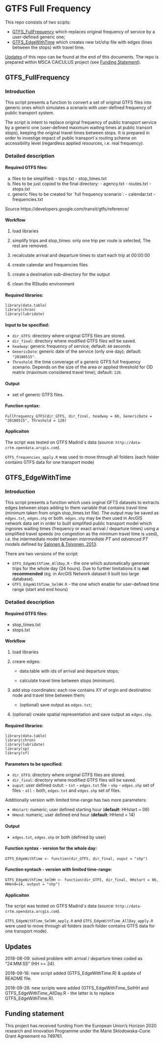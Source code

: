 # GTFS Full Frequency
This repo consists of two scipts: 

- [GTFS_FullFrequency](#FullFrequency) which replaces original frequency of service by a user-defined generic one;
- [GTFS_EdgeWithTime](#EdgeWithTime) which creates new txt/shp file with edges (lines between the stops) with travel time.

[Updates](#Updates) of this repo can be found at the end of this documents. The repo is prepared within MSCA CAlCULUS project (see [Funding Statement](#Funding)).

## GTFS_FullFrequency {#FullFrequency}

### Introduction
This script presents a function to convert a set of original GTFS files into generic ones which simulates a scenario with user-defined frequency of public transport system.

The script is intent to replace original frequency of public transport service by a generic one (user-defined maximum waiting times at public transort stops), keeping the original travel times between stops. It is prepared in order to investige impact of public transport´s routing scheme on accessibility level (regardless applied resources, i.e. real frequency). 


### Detailed description
#### Required GTFS files: 

  a) files to be simplified:
    - trips.txt
    - stop_times.txt
  b) files to be just copied to the final directory:
    - agency.txt
    - routes.txt
    - stops.txt
  c) generic files to be created for ´full frequency scenario´:
    - calendar.txt
    - frequencies.txt
  
  Source https://developers.google.com/transit/gtfs/reference/

#### Workflow

1) load libraries

2) simplify trips and stop_times: only one trip per route is selected, The rest are removed.

3) recalculate arrival and departure times to start each trip at 00:00:00

4) create calendar and frequencies files

5) create a destination sub-directory for the output

6) clean the RStudio environment

#### Required libraries:

```{}
library(data.table)
library(chron)
library(lubridate)
```

#### Input to be specified:

- `dir_GTFS`: directory where original GTFS files are stored. 
- `dir_final`: directory where modified GTFS files will be saved.
- `headway`: generic frequency of service; default: `60` seconds
- `GenericDate`: generic date of the service (only one day); default: `"20180515"`.
- `Threshold`: the time converage of a generic GTFS full frequency scenario. Depends on the size of the area or applied threshold for OD matrix (maximum considered travel time); default: `120`.

#### Output
- set of generic GTFS files.

#### Function syntax:

```{}
FullFrequency_GTFS(dir_GTFS, dir_final, headway = 60, GenericDate =  "20180515", Threshold = 120)
```

#### Applicaiton
The script was tested on GTFS Madrid´s data (source: `http://data-crtm.opendata.arcgis.com`).

`GTFS_frequencies_apply.R` was used to move through all folders (each folder contains GTFS data for one transport mode)


## GTFS_EdgeWithTime {#EdgeWithTime}

### Introduction
This script presents a function which uses orginal GFTS datasets to extracts edges between stops adding to them variable that contains travel time (minimum taken from origin stop_times.txt file). The output may be saved as `edges.txt`, `edges.shp` or both. `edges.shp` may be then used in ArcGIS network data set in order to built simplified public transport model which ingnores waiting times (frequency or exact arrival / departure times) using a simplified travel speeds (no congestion as the minimum travel time is used), i.e. the intermediate model between *intermediate PT* and *advanced PT* models defined by [Salonen & Toivonen, 2013](http://www.sciencedirect.com/science/article/pii/S096669231300121X).

There are two versions of the script:

* `GTFS_EdgeWithTime_AllDay.R` - the one which automatically generate trips for the whole day (24 hours). Due to further limitations it is **not recommended** (eg. in ArcGIS Network dataset it built too large database).
* `GTFS_EdgeWithTime_SelHH.R` - the one which enable for user-defined time range (start and end hours)

### Detailed description
#### Required GTFS files: 

  - stop_times.txt
  - stops.txt

#### Workflow

1) load libraries

2) creare edges:
  
    + data.table with ids of arrival and departure stops;
    
    + calculate travel time between stops (minimum).

3) add stop coordinates: each row contains XY of orgin and destinatino node and travel time between them;
    
    +  (optional) save output as `edges.txt`;
    
4) (optional) create spatial representation and save output as `edges.shp`.

#### Required libraries:

```{}
library(data.table)
library(chron)
library(lubridate)
library(sp)
library(sf)
```

#### Parameters to be specified:

- `dir_GTFS`: directory where original GTFS files are stored. 
- `dir_final`: directory where modified GTFS files will be saved.
- `ouput`: user defined outut:
      - `txt` - `edges.txt` file
      - `shp` - `edges.shp` set of files
      - `all` - both, `edges.txt` and `edges.shp` set of files.

Additionally version with limited time-range has two more parameters:

- `HHstart`: numeric; user defined starting hour (**default**: HHstart = 06)
- `HHend`: numeric; user defined end hour (**default**: HHend = 14)


#### Output
- `edges.txt`, `edges.shp` or both (defined by user) 

#### Function syntax - version for the whole day:

```{}
GTFS_EdgeWithTime <- function(dir_GTFS, dir_final, ouput = "shp")
```

#### Function syntach - version with limited time-range:
```{}
GTFS_EdgeWithTime_SelHH <- function(dir_GTFS, dir_final, HHstart = 06, HHend=14, output = "shp")
```



#### Applicaiton
The script was tested on GTFS Madrid´s data (source: `http://data-crtm.opendata.arcgis.com`).

`GTFS_EdgeWithTime_SelHH_apply.R` and `GTFS_EdgeWithTime_AllDay_apply.R` were used to move through all folders (each folder contains GTFS data for one transport mode).


## Updates {#Updates}
2018-08-09: solved problem with arrival / departure times coded as "24:MM:SS" (HH >= 24).

2018-09-16: new script added (GTFS_EdgeWithTime.R) & update of README file.

2018-09-26: new scripts were added (GTFS_EdgeWithTime_SelHH and GTFS_EdgeWithTime_AllDay.R - the latter is to replace GTFS_EdgeWithTime.R).

## Funding statement {#Funding}

This project has received funding from the European Union’s Horizon 2020
research and innovation Programme under the Marie Sklodowska-Curie Grant Agreement no 749761.

